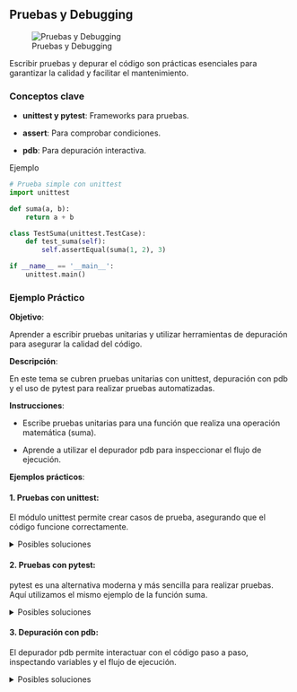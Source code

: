 :::{.justify}
## Pruebas y Debugging

:::{.center}
![Pruebas y Debugging](./images/pruebas.png)
:::

Escribir pruebas y depurar el código son prácticas esenciales para garantizar la calidad y facilitar el mantenimiento.

### Conceptos clave

- **unittest y pytest**: Frameworks para pruebas.

- **assert**: Para comprobar condiciones.

- **pdb**: Para depuración interactiva.

Ejemplo
```python
# Prueba simple con unittest
import unittest

def suma(a, b):
    return a + b

class TestSuma(unittest.TestCase):
    def test_suma(self):
        self.assertEqual(suma(1, 2), 3)

if __name__ == '__main__':
    unittest.main()
```
### Ejemplo Práctico

**Objetivo**:

Aprender a escribir pruebas unitarias y utilizar herramientas de depuración para asegurar la calidad del código.

**Descripción**:

En este tema se cubren pruebas unitarias con unittest, depuración con pdb y el uso de pytest para realizar pruebas automatizadas.

**Instrucciones**:

- Escribe pruebas unitarias para una función que realiza una operación matemática (suma).

- Aprende a utilizar el depurador pdb para inspeccionar el flujo de ejecución.

**Ejemplos prácticos**:

#### 1. Pruebas con unittest:

El módulo unittest permite crear casos de prueba, asegurando que el código funcione correctamente.

<details>
  <summary>Posibles soluciones</summary>

```python
import unittest

# Función simple que vamos a probar
def suma(a, b):
    return a + b

# Clase de prueba
class TestSuma(unittest.TestCase):
    def test_suma(self):
        self.assertEqual(suma(1, 2), 3)  # Verifica que la suma de 1 y 2 sea 3

if __name__ == '__main__':
    unittest.main()  # Ejecuta las pruebas
```

</details>

#### 2. Pruebas con pytest:

pytest es una alternativa moderna y más sencilla para realizar pruebas. Aquí utilizamos el mismo ejemplo de la función suma.

<details>
  <summary>Posibles soluciones</summary>

```python
# Guarda esto en un archivo llamado test_funciones.py

def suma(a, b):
    return a + b

def test_suma():
    assert suma(1, 2) == 3  # Verifica que la suma de 1 y 2 sea 3
```
Ejecuta las pruebas con el comando:

```bash
pytest test_funciones.py
```
</details>

#### 3. Depuración con pdb:

El depurador pdb permite interactuar con el código paso a paso, inspectando variables y el flujo de ejecución.

<details>
  <summary>Posibles soluciones</summary>

```python
import pdb

def suma(a, b):
    pdb.set_trace()  # Aquí se activa el depurador
    return a + b

resultado = suma(1, 2)
print(f"Resultado: {resultado}")
```
Cuando ejecutes el programa, el depurador se activará en pdb.set_trace(). Desde ahí, podrás usar comandos como n para avanzar a la siguiente línea o p para imprimir el valor de una variable.

**Comandos útiles de pdb**:

- **n**: Ejecuta la siguiente línea de código.

- **p variable**: Muestra el valor de una variable.

- **q**: Sale del depurador

</details>

:::
